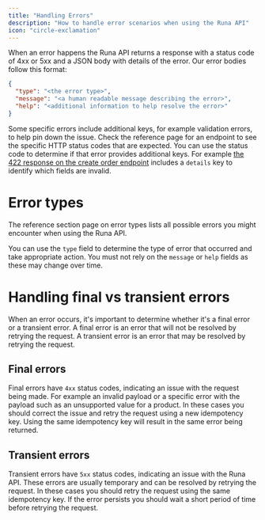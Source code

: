 ```yaml
---
title: "Handling Errors"
description: "How to handle error scenarios when using the Runa API"
icon: "circle-exclamation"
---
```


When an error happens the Runa API returns a response with a status code of 4xx or 5xx and a JSON body with details of the error. Our error bodies follow this format:

```json
{
  "type": "<the error type>",
  "message": "<a human readable message describing the error>",
  "help": "<additional information to help resolve the error>"
}
```

Some specific errors include additional keys, for example validation errors, to help pin down the issue. Check the reference page for an endpoint to see the specific HTTP status codes that are expected. You can use the status code to determine if that error provides additional keys. For example [the 422 response on the create order endpoint](/reference/createorder) includes a `details` key to identify which fields are invalid.

# Error types

<Card title="Error type reference" horizontal icon="circle-exclamation" href="/api-reference/2024-02-05/errors">
  The reference section page on error types lists all possible errors you might encounter when using the Runa API.
</Card>

You can use the `type` field to determine the type of error that occurred and take appropriate action. You must not rely on the `message` or `help` fields as these may change over time.

# Handling final vs transient errors

When an error occurs, it's important to determine whether it's a final error or a transient error. A final error is an error that will not be resolved by retrying the request. A transient error is an error that may be resolved by retrying the request.

## Final errors

Final errors have `4xx` status codes, indicating an issue with the request being made. For example an invalid payload or a specific error with the payload such as an unsupported value for a product. In these cases you should correct the issue and retry the request using a new idempotency key. Using the same idempotency key will result in the same error being returned.

## Transient errors

Transient errors have `5xx` status codes, indicating an issue with the Runa API. These errors are usually temporary and can be resolved by retrying the request. In these cases you should retry the request using the same idempotency key. If the error persists you should wait a short period of time before retrying the request.

